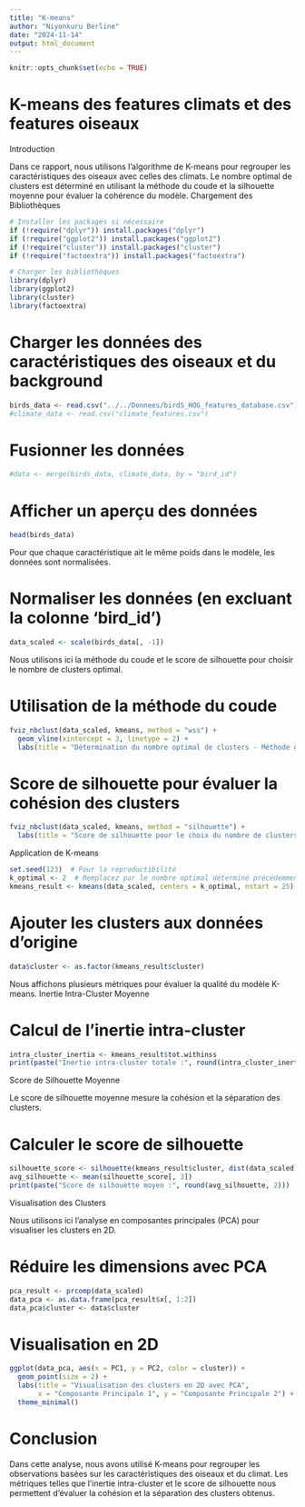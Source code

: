 ```yaml
---
title: "K-means"
author: "Niyonkuru Berline"
date: "2024-11-14"
output: html_document
---
```


```r
knitr::opts_chunk$set(echo = TRUE)
```

# K-means des features climats et des features oiseaux
Introduction

Dans ce rapport, nous utilisons l'algorithme de K-means pour regrouper les caractéristiques des oiseaux avec celles des climats. Le nombre optimal de clusters est déterminé en utilisant la méthode du coude et la silhouette moyenne pour évaluer la cohérence du modèle.
Chargement des Bibliothèques


```r
# Installer les packages si nécessaire
if (!require("dplyr")) install.packages("dplyr")
if (!require("ggplot2")) install.packages("ggplot2")
if (!require("cluster")) install.packages("cluster")
if (!require("factoextra")) install.packages("factoextra")
```


```r
# Charger les bibliothèques
library(dplyr)
library(ggplot2)
library(cluster)
library(factoextra)
```


# Charger les données des caractéristiques des oiseaux et du background
```r
birds_data <- read.csv("../../Donnees/birdS_HOG_features_database.csv")
#climate_data <- read.csv("climate_features.csv")

```

# Fusionner les données

```r
#data <- merge(birds_data, climate_data, by = "bird_id")
```


# Afficher un aperçu des données
```r
head(birds_data)
```


Pour que chaque caractéristique ait le même poids dans le modèle, les données sont normalisées.

# Normaliser les données (en excluant la colonne 'bird_id')
```r
data_scaled <- scale(birds_data[, -1])
```


Nous utilisons ici la méthode du coude et le score de silhouette pour choisir le nombre de clusters optimal.

# Utilisation de la méthode du coude
```r
fviz_nbclust(data_scaled, kmeans, method = "wss") +
  geom_vline(xintercept = 3, linetype = 2) +
  labs(title = "Détermination du nombre optimal de clusters - Méthode du coude")
```


# Score de silhouette pour évaluer la cohésion des clusters
```r
fviz_nbclust(data_scaled, kmeans, method = "silhouette") +
  labs(title = "Score de silhouette pour le choix du nombre de clusters")
```


Application de K-means

```r
set.seed(123)  # Pour la reproductibilité
k_optimal <- 2  # Remplacez par le nombre optimal déterminé précédemment
kmeans_result <- kmeans(data_scaled, centers = k_optimal, nstart = 25)
```


# Ajouter les clusters aux données d'origine
```r
data$cluster <- as.factor(kmeans_result$cluster)
```


Nous affichons plusieurs métriques pour évaluer la qualité du modèle K-means.
Inertie Intra-Cluster Moyenne

# Calcul de l'inertie intra-cluster
```r
intra_cluster_inertia <- kmeans_result$tot.withinss
print(paste("Inertie intra-cluster totale :", round(intra_cluster_inertia, 2)))
```


Score de Silhouette Moyenne

Le score de silhouette moyenne mesure la cohésion et la séparation des clusters.

# Calculer le score de silhouette
```r
silhouette_score <- silhouette(kmeans_result$cluster, dist(data_scaled))
avg_silhouette <- mean(silhouette_score[, 3])
print(paste("Score de silhouette moyen :", round(avg_silhouette, 2)))

```

Visualisation des Clusters

Nous utilisons ici l'analyse en composantes principales (PCA) pour visualiser les clusters en 2D.

# Réduire les dimensions avec PCA
```r
pca_result <- prcomp(data_scaled)
data_pca <- as.data.frame(pca_result$x[, 1:2])
data_pca$cluster <- data$cluster
```


# Visualisation en 2D
```r
ggplot(data_pca, aes(x = PC1, y = PC2, color = cluster)) +
  geom_point(size = 2) +
  labs(title = "Visualisation des clusters en 2D avec PCA",
       x = "Composante Principale 1", y = "Composante Principale 2") +
  theme_minimal()
```


# Conclusion

Dans cette analyse, nous avons utilisé K-means pour regrouper les observations basées sur les caractéristiques des oiseaux et du climat. Les métriques telles que l'inertie intra-cluster et le score de silhouette nous permettent d'évaluer la cohésion et la séparation des clusters obtenus.

